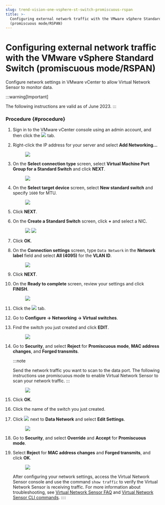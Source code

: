 ```yaml
---
slug: trend-vision-one-vsphere-st-switch-promiscuous-rspan
title: >-
  Configuring external network traffic with the VMware vSphere Standard Switch
  (promiscuous mode/RSPAN)
---
```

# Configuring external network traffic with the VMware vSphere Standard Switch (promiscuous mode/RSPAN)

Configure network settings in VMware vCenter to allow Virtual Network Sensor to monitor data.

:::warning[Important]

The following instructions are valid as of June 2023.
:::

### Procedure {#procedure}

1.  Sign in to the VMware vCenter console using an admin account, and then click the ![](/images/VMware_vCenter_server_icon=GUID-20230329175050.webp) tab.

2.  Right-click the IP address for your server and select **Add Networking...**

    <figure>
    <img src="./images/VMware_Network_1=d247c9e0-2ed8-4b99-8d76-66a4feb9db3d.webp" />
    </figure>

3.  On the **Select connection type** screen, select **Virtual Machine Port Group for a Standard Switch** and click **NEXT**.

    <figure>
    <img src="./images/VMware_Network_2=5750f223-cda2-4cf2-8eca-a9cc92401ba8.webp" />
    </figure>

4.  On the **Select target device** screen, select **New standard switch** and specify `1600` for MTU.

    <figure>
    <img src="./images/VMware_Network_3=3d1a3a2b-df33-4c36-bb22-af87d7428ca1.webp" />
    </figure>

5.  Click **NEXT**.

6.  On the **Create a Standard Switch** screen, click **+** and select a NIC.

    <figure>
    <img src="./images/VMware_Network_4=5bdb41ae-a93a-46a1-aafb-6119e9f95ec1.webp" /> <img src="./images/VMware_Network_5=e5cde006-b5e7-4605-8ef7-89c2a02d7f0b.webp" />
    </figure>

7.  Click **OK**.

8.  On the **Connection settings** screen, type `Data Network` in the **Network label** field and select **All (4095)** for the **VLAN ID**.

    <figure>
    <img src="./images/VMware_Network_6=f92d7166-d8af-4bd2-9eb2-18eb10162802.webp" />
    </figure>

9.  Click **NEXT**.

10. On the **Ready to complete** screen, review your settings and click **FINISH**.

    <figure>
    <img src="./images/VMware_Network_7=f355ed80-8e42-4ab5-9ac6-f951d0fc0ed9.webp" />
    </figure>

11. Click the ![](/images/VMware_vCenter_server_icon=GUID-20230329175050.webp) tab.

12. Go to **Configure → Networking → Virtual switches**.

13. Find the switch you just created and click **EDIT**.

    <figure>
    <img src="./images/VMware_Network_8=a6933258-aacf-4f4c-ba6c-19e2b6494c0f.webp" />
    </figure>

14. Go to **Security**, and select **Reject** for **Promiscuous mode**, **MAC address changes**, and **Forged transmits**.

    :::note

    Send the network traffic you want to scan to the data port. The following instructions use promiscuous mode to enable Virtual Network Sensor to scan your network traffic.
    :::

    <figure>
    <img src="./images/VMware_Network_9=ad2e3381-b7be-415b-a440-76f8c3294818.webp" />
    </figure>

15. Click **OK**.

16. Click the name of the switch you just created.

17. Click ![](/images/vertical_ellipsis_Data_Network=GUID-20230418113131.webp) next to **Data Network** and select **Edit Settings**.

    <figure>
    <img src="./images/VMware_Network_10=ab0fa5b6-556e-49f2-8a68-18f7d654358d.webp" />
    </figure>

18. Go to **Security**, and select **Override** and **Accept** for **Promiscuous mode**.

19. Select **Reject** for **MAC address changes** and **Forged transmits**, and click **OK**.

    <figure>
    <img src="./images/VMware_Network_11=58c2f8b6-fb3e-4367-baf5-aeff571bbe64.webp" />
    </figure>

    After configuring your network settings, access the Virtual Network Sensor console and use the command `show traffic` to verify the Virtual Network Sensor is receiving traffic. For more information about troubleshooting, see [Virtual Network Sensor FAQ](virtual-network-sensor-faqs.mdx) and [Virtual Network Sensor CLI commands](virtual-network-sensor-cli-commands.mdx).
::::
